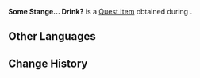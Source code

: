 {{Item Infobox
|id           = 100829
|image        = Item Some Stange... Drink?.png
|type         = Quest Items
|description  = A newly mixed drink. It seems a little... odd?
|source1      = [[Exchanging Pointers]]
}}
'''Some Stange... Drink?''' is a [[Quest Item]] obtained during {{Quest|Exchanging Pointers}}.

==Other Languages==
{{Other Languages
|default_hidden = 1
|en      = Some Strange... Drink?
|zhs     = 奇怪的…饮品？
|zhs_rm  = Qíguài de... Yǐnpǐn?
|zht     = 奇怪的…飲品？
|zht_rm  = Qíguài de... Yǐnpǐn?
|ja      = 奇妙な…ドリンク？
|ja_rm   = Kimyou-na... Dorinku?
|ko      = 이상한… 음료?
|ko_rm   = Isanghan... Eumryo?
|es      = ¿Bebida? extraña
|fr      = Une boisson... étrange ?
|ru      = Странный... напиток?
|th      = เครื่องดื่ม...พิลึก?
|th_rm   = 
|vi      = Thức Uống...Kỳ Lạ?
|de      = Merkwürdiges&nbsp;... Getränk?
|id      = Minuman... Aneh?
|pt      = Uma Estranha... Bebida?
|tr      = Tuhaf Bir... İçecek?
|it      = Una qualche... bevanda?
}}

==Change History==
{{Change History|1.5}}